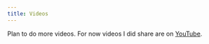 ```yaml
---
title: Videos
---
```


Plan to do more videos. For now videos I did share are on [YouTube](https://www.youtube.com/@nikitavoloboev/videos).
